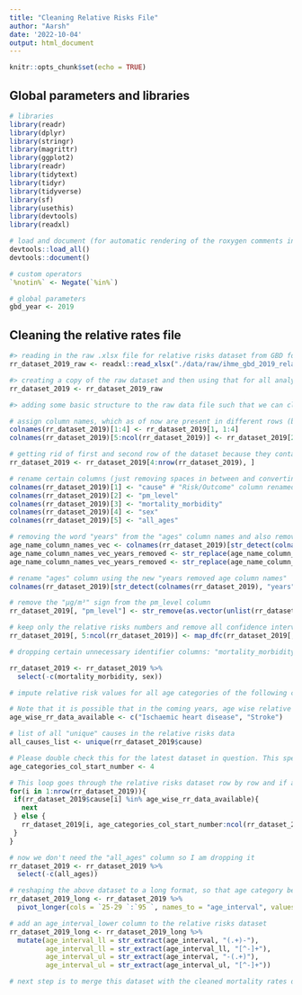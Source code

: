 ```yaml
---
title: "Cleaning Relative Risks File"
author: "Aarsh"
date: '2022-10-04'
output: html_document
---
```


```r
knitr::opts_chunk$set(echo = TRUE)
```

## Global parameters and libraries
```r

# libraries
library(readr)
library(dplyr)
library(stringr)
library(magrittr)
library(ggplot2)
library(readr)
library(tidytext)
library(tidyr)
library(tidyverse)
library(sf)
library(usethis)
library(devtools)
library(readxl)

# load and document (for automatic rendering of the roxygen comments into a man file) to keep things updated
devtools::load_all()
devtools::document()

# custom operators
`%notin%` <- Negate(`%in%`)

# global parameters 
gbd_year <- 2019

```

## Cleaning the relative rates file

```r

#> reading in the raw .xlsx file for relative risks dataset from GBD for the year mentioned up top in the "lib_glob_parameters" code chunk
rr_dataset_2019_raw <- readxl::read_xlsx("./data/raw/ihme_gbd_2019_relative_risks_by_cause.xlsx")

#> creating a copy of the raw dataset and then using that for all analysis
rr_dataset_2019 <- rr_dataset_2019_raw

#> adding some basic structure to the raw data file such that we can clearly recognize the column names before we start cleaning. In doing so, remove the unnecessary descritive information from the file and only keep the information that is relevant for analysis.

# assign column names, which as of now are present in different rows (because the raw file was formatted this way).
colnames(rr_dataset_2019)[1:4] <- rr_dataset_2019[1, 1:4] 
colnames(rr_dataset_2019)[5:ncol(rr_dataset_2019)] <- rr_dataset_2019[2, 5:ncol(rr_dataset_2019)] 

# getting rid of first and second row of the dataset because they contain "column name" information, which has already been placed in its proper place in the step above.
rr_dataset_2019 <- rr_dataset_2019[4:nrow(rr_dataset_2019), ]

# rename certain columns (just removing spaces in between and converting to snake case)
colnames(rr_dataset_2019)[1] <- "cause" # "Risk/Outcome" column renamed to "Cause"
colnames(rr_dataset_2019)[2] <- "pm_level"
colnames(rr_dataset_2019)[3] <- "mortality_morbidity"
colnames(rr_dataset_2019)[4] <- "sex"
colnames(rr_dataset_2019)[5] <- "all_ages"

# removing the word "years" from the "ages" column names and also remove  any "+" signs in age columns (e.g. "95+")
age_name_column_names_vec <- colnames(rr_dataset_2019)[str_detect(colnames(rr_dataset_2019), "years")]
age_name_column_names_vec_years_removed <- str_replace(age_name_column_names_vec, "years", "")
age_name_column_names_vec_years_removed <- str_replace(age_name_column_names_vec_years_removed, "\\+", "")

# rename "ages" column using the new "years removed age column names"
colnames(rr_dataset_2019)[str_detect(colnames(rr_dataset_2019), "years")] <- age_name_column_names_vec_years_removed

# remove the "µg/m³" sign from the pm_level column
rr_dataset_2019[, "pm_level"] <- str_remove(as.vector(unlist(rr_dataset_2019[, "pm_level"])), "µg/m³")

# keep only the relative risks numbers and remove all confidence interval information from all columns. For example: if we have this: "2.345 (1.234 to 3.232)", after cleaning we should be left with "2.345".
rr_dataset_2019[, 5:ncol(rr_dataset_2019)] <- map_dfc(rr_dataset_2019[, 5:ncol(rr_dataset_2019)], function(x){as.numeric(str_replace(x, "\\(.+\\)$", ""))})

# dropping certain unnecessary identifier columns: "mortality_morbidity" (whose value = 'both' for all rows), "sex" (whose value = 'both' for all rows)

rr_dataset_2019 <- rr_dataset_2019 %>%
  select(-c(mortality_morbidity, sex))

# impute relative risk values for all age categories of the following causes: "Lower Respiratory Infections", "Tracheal, Bronchus and lung cancer", "Chronic Obstructive Pulmonary Disease", "Diabetes mellitus type 2" by using the "all_ages" column relative risks. The assumption is that relative risks for these diseases do not vary by age, so the imputation simply copies the "all_ages" column number for a given cause "x" (the ones listed in this paragraph) into all other age categories for cause "x". Need to check if this assumption is actually backed by solid research. 

# Note that it is possible that in the coming years, age wise relative risks data starts to become available for the above 4 causes. This is why the vector named "age_wise_rr_data_not_available" below may change (and has to be accordingly updated) from one year to the next. Please make sure to do so before running the code.
age_wise_rr_data_available <- c("Ischaemic heart disease", "Stroke")

# list of all "unique" causes in the relative risks data
all_causes_list <- unique(rr_dataset_2019$cause)

# Please double check this for the latest dataset in question. This specifically refers to the number of the column from where the age categories start. In the current dataset, the first age category (i.e. 25-29) is the fourth column, which is why as of now it equates to 4. 
age_categories_col_start_number <- 4

# This loop goes through the relative risks dataset row by row and if a cause is NOT in "age_wise_rr_data_available" list of causes, it copies the "all_ages" value into all other age category columns. This is following from the imputation assumption explained above.
for(i in 1:nrow(rr_dataset_2019)){
 if(rr_dataset_2019$cause[i] %in% age_wise_rr_data_available){
   next
 } else {
   rr_dataset_2019[i, age_categories_col_start_number:ncol(rr_dataset_2019)] <- as.numeric(rr_dataset_2019[i, "all_ages"])
 }
}

# now we don't need the "all_ages" column so I am dropping it
rr_dataset_2019 <- rr_dataset_2019 %>%
  select(-c(all_ages))

# reshaping the above dataset to a long format, so that age category becomes a single column. Note: there is an additional space in each of the age cateogry column names. For example: the column name "25-29" is actually "25-29 ".
rr_dataset_2019_long <- rr_dataset_2019 %>%
  pivot_longer(cols = `25-29 `:`95 `, names_to = "age_interval", values_to = "relative_risk")

# add an age_interval_lower column to the relative risks dataset
rr_dataset_2019_long <- rr_dataset_2019_long %>%
  mutate(age_interval_ll = str_extract(age_interval, "(.+)-"), 
         age_interval_ll = str_extract(age_interval_ll, "[^-]+"), 
         age_interval_ul = str_extract(age_interval, "-(.+)"), 
         age_interval_ul = str_extract(age_interval_ul, "[^-]+"))

# next step is to merge this dataset with the cleaned mortality rates dataset, which will happen in the "calc_mortality_rates.Rmd" file

```

